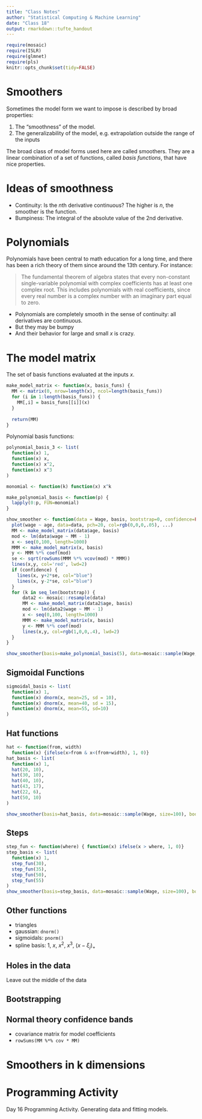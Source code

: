 ```yaml
---
title: "Class Notes"
author: "Statistical Computing & Machine Learning"
date: "Class 18"
output: rmarkdown::tufte_handout
---
```


```r
require(mosaic)
require(ISLR)
require(glmnet)
require(pls)
knitr::opts_chunk$set(tidy=FALSE)
```

# Smoothers

Sometimes the model form we want to impose is described by broad properties:

1. The "smoothness" of the model.
2. The generalizability of the model, e.g. extrapolation outside the range of the inputs

The broad class of model forms used here are called smoothers. They are a linear combination of a set of functions, called *basis functions*, that have nice properties.

# Ideas of smoothness

* Continuity: Is the $n$th derivative continuous?  The higher is $n$, the smoother is the function.
* Bumpiness: The integral of the absolute value of the 2nd derivative.

# Polynomials

Polynomials have been central to math education for a long time, and there has been a rich theory of them since around the 13th century.  For instance:

> The fundamental theorem of algebra states that every non-constant single-variable polynomial with complex coefficients has at least one complex root. This includes polynomials with real coefficients, since every real number is a complex number with an imaginary part equal to zero.

* Polynomials are completely smooth in the sense of continuity: all derivatives are continuous.
* But they may be bumpy
* And their behavior for large and small $x$ is crazy.

# The model matrix

The set of basis functions evaluated at the inputs $x$.

```r
make_model_matrix <- function(x, basis_funs) {
  MM <- matrix(0, nrow=length(x), ncol=length(basis_funs))
  for (i in 1:length(basis_funs)) {
    MM[,i] = basis_funs[[i]](x)
  }
  
  return(MM)
}
```

Polynomial basis functions:
```r
polynomial_basis_3 <- list(
  function(x) 1,
  function(x) x,
  function(x) x^2,
  function(x) x^3
)
```

```r
monomial <- function(k) function(x) x^k

make_polynomial_basis <- function(p) {
  lapply(0:p, FUN=monomial)
}
```

```r
show_smoother <- function(data = Wage, basis, bootstrap=0, confidence=FALSE, ...){
  plot(wage ~ age, data=data, pch=20, col=rgb(0,0,0,.05), ...)
  MM <- make_model_matrix(data$age, basis)
  mod <- lm(data$wage ~ MM - 1)
  x <- seq(0,100, length=1000)
  MMM <- make_model_matrix(x, basis)
  y <- MMM %*% coef(mod)
  se <- sqrt(rowSums(MMM %*% vcov(mod) * MMM))
  lines(x,y, col='red', lwd=2)
  if (confidence) {
    lines(x, y+2*se, col="blue")
    lines(x, y-2*se, col="blue")
  }
  for (k in seq_len(bootstrap)) {
      data2 <- mosaic::resample(data)
      MM <- make_model_matrix(data2$age, basis)
      mod <- lm(data2$wage ~ MM - 1)
      x <- seq(0,100, length=1000)
      MMM <- make_model_matrix(x, basis)
      y <- MMM %*% coef(mod)
      lines(x,y, col=rgb(1,0,0,.4), lwd=2)
  }
}
```

```r
show_smoother(basis=make_polynomial_basis(5), data=mosaic::sample(Wage, size=100), bootstrap=10, confidence=TRUE)
```

## Sigmoidal Functions
```r
sigmoidal_basis <- list(
  function(x) 1, 
  function(x) dnorm(x, mean=25, sd = 10),
  function(x) dnorm(x, mean=40, sd = 15),
  function(x) dnorm(x, mean=55, sd=10)
)
```

## Hat functions

```r
hat <- function(from, width) 
  function(x) {ifelse(x>from & x<(from+width), 1, 0)}
hat_basis <- list(
  function(x) 1,
  hat(20, 10), 
  hat(30, 10),
  hat(40, 10),
  hat(43, 17),
  hat(22, 6),
  hat(50, 10)
)
```

```r
show_smoother(basis=hat_basis, data=mosaic::sample(Wage, size=100), bootstrap=0, confidence=FALSE)
```

## Steps

```r
step_fun <- function(where) { function(x) ifelse(x > where, 1, 0)}
step_basis <- list(
  function(x) 1,
  step_fun(30),
  step_fun(35),
  step_fun(50),
  step_fun(55)
)
show_smoother(basis=step_basis, data=mosaic::sample(Wage, size=100), bootstrap=0, confidence=FALSE)
```

## Other functions

* triangles
* gaussian: `dnorm()`
* sigmoidals: `pnorm()`
* spline basis: 1, $x$, $x^2$, $x^3$, $(x-\xi_j)_+$



## Holes in the data

Leave out the middle of the data

## Bootstrapping

## Normal theory confidence bands

* covariance matrix for model coefficients
* `rowSums(MM %*% cov * MM)`

# Smoothers in k dimensions

# Programming Activity

Day 16 Programming Activity.  Generating data and fitting models.



